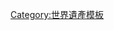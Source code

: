 {{Navbox
|name = 紀伊山地的聖地及朝聖路
|state = collapsed
|title = [[世界遺產]] [[紀伊山地的聖地及朝聖路]]
|image = [[File:Daimonzaka8618.JPG|80px|熊野古道]]
|group1 = 吉野・大峯
|list1 = [[吉野山]] - [[吉野水分神社]] - [[金峯神社 (吉野町)|金峯神社]] - [[金峯山寺]] - [[吉水神社]] - [[大峯山寺]]
|group2 = [[熊野三山]]
|list2 = [[熊野本宮大社]] - [[熊野速玉大社]] - [[熊野那智大社]] - [[青岸渡寺]] - [[那智瀑布|那智大滝]] - [[那智原始林]] - [[補陀洛山寺]]
|group3 = [[高野山]]
|list3 = [[丹生都比賣神社]] - [[金剛峯寺]] - [[慈尊院]] - [[丹生官省符神社]]
|group4 = 参詣道
|list4 = [[大峯奧駈道]] - [[熊野古道|熊野参詣道]]＜[[紀伊路|中邊路]] - [[小邊路]] - [[大邊路]] - [[伊勢路 (熊野古道)|伊勢路]]＞ - [[高野山町石道]]
}}<noinclude>
[[Category:世界遺產模板]]
</noinclude>